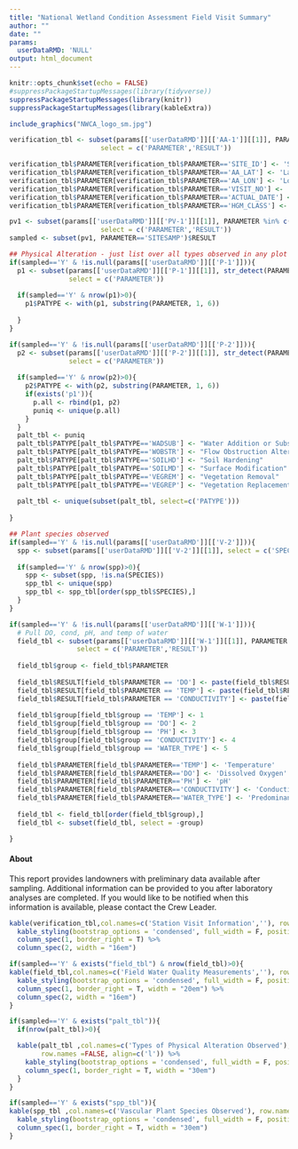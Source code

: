 ```yaml
---
title: "National Wetland Condition Assessment Field Visit Summary"
author: ""
date: ""
params:
  userDataRMD: 'NULL'
output: html_document
---
```



```r
knitr::opts_chunk$set(echo = FALSE)
#suppressPackageStartupMessages(library(tidyverse))
suppressPackageStartupMessages(library(knitr))
suppressPackageStartupMessages(library(kableExtra))


```



```r

include_graphics("NWCA_logo_sm.jpg")

verification_tbl <- subset(params[['userDataRMD']][['AA-1']][[1]], PARAMETER %in% c('SITE_ID','VISIT_NO', "ACTUAL_DATE","AA_LAT", "AA_LON", "HGM_CLASS"),
                       select = c('PARAMETER','RESULT'))

verification_tbl$PARAMETER[verification_tbl$PARAMETER=='SITE_ID'] <- 'Site ID'
verification_tbl$PARAMETER[verification_tbl$PARAMETER=='AA_LAT'] <- 'Latitude'
verification_tbl$PARAMETER[verification_tbl$PARAMETER=='AA_LON'] <- 'Longitude'
verification_tbl$PARAMETER[verification_tbl$PARAMETER=='VISIT_NO'] <- 'Visit Number'
verification_tbl$PARAMETER[verification_tbl$PARAMETER=='ACTUAL_DATE'] <- 'Sample Date'
verification_tbl$PARAMETER[verification_tbl$PARAMETER=='HGM_CLASS'] <- 'HGM Class'

pv1 <- subset(params[['userDataRMD']][['PV-1']][[1]], PARAMETER %in% c('SITESAMP'),
                       select = c('PARAMETER','RESULT'))
sampled <- subset(pv1, PARAMETER=='SITESAMP')$RESULT

```


```r
## Physical Alteration - just list over all types observed in any plot
if(sampled=='Y' & !is.null(params[['userDataRMD']][['P-1']])){
  p1 <- subset(params[['userDataRMD']][['P-1']][[1]], str_detect(PARAMETER, 'WADSUB|WOBSTR|VEGREM|VEGREP|SOILHD|SOILMD') & str_detect(PARAMETER, 'NONE_PRESENT')==FALSE & !is.null(RESULT) & RESULT!='',
               select = c('PARAMETER')) 
  
  if(sampled=='Y' & nrow(p1)>0){
    p1$PATYPE <- with(p1, substring(PARAMETER, 1, 6)) 
    
  }
}

if(sampled=='Y' & !is.null(params[['userDataRMD']][['P-2']])){
  p2 <- subset(params[['userDataRMD']][['P-2']][[1]], str_detect(PARAMETER, 'WADSUB|WOBSTR|VEGREM|VEGREP|SOILHD|SOILMD') & str_detect(PARAMETER, 'NONE_PRESENT')==FALSE & !is.null(RESULT) & RESULT!='',
               select = c('PARAMETER')) 
  
  if(sampled=='Y' & nrow(p2)>0){
    p2$PATYPE <- with(p2, substring(PARAMETER, 1, 6))
    if(exists('p1')){
      p.all <- rbind(p1, p2)
      puniq <- unique(p.all)
    }
  }
  palt_tbl <- puniq
  palt_tbl$PATYPE[palt_tbl$PATYPE=='WADSUB'] <- "Water Addition or Substraction Alterations"
  palt_tbl$PATYPE[palt_tbl$PATYPE=='WOBSTR'] <- "Flow Obstruction Alterations"
  palt_tbl$PATYPE[palt_tbl$PATYPE=='SOILHD'] <- "Soil Hardening"
  palt_tbl$PATYPE[palt_tbl$PATYPE=='SOILMD'] <- "Surface Modification"
  palt_tbl$PATYPE[palt_tbl$PATYPE=='VEGREM'] <- "Vegetation Removal"
  palt_tbl$PATYPE[palt_tbl$PATYPE=='VEGREP'] <- "Vegetation Replacement"
  
  palt_tbl <- unique(subset(palt_tbl, select=c('PATYPE')))
  
}


```
```r
## Plant species observed
if(sampled=='Y' & !is.null(params[['userDataRMD']][['V-2']])){
  spp <- subset(params[['userDataRMD']][['V-2']][[1]], select = c('SPECIES'))
  
  if(sampled=='Y' & nrow(spp)>0){
    spp <- subset(spp, !is.na(SPECIES))
    spp_tbl <- unique(spp)
    spp_tbl <- spp_tbl[order(spp_tbl$SPECIES),]
  }
}
```



```r
if(sampled=='Y' & !is.null(params[['userDataRMD']][['W-1']])){
  # Pull DO, cond, pH, and temp of water
  field_tbl <- subset(params[['userDataRMD']][['W-1']][[1]], PARAMETER %in% c('WATER_TYPE','DO','CONDUCTIVITY','PH','TEMP'),
                 select = c('PARAMETER','RESULT'))
  
  field_tbl$group <- field_tbl$PARAMETER
  
  field_tbl$RESULT[field_tbl$PARAMETER == 'DO'] <- paste(field_tbl$RESULT[field_tbl$PARAMETER == 'DO'], 'mg/L', sep = ' ')
  field_tbl$RESULT[field_tbl$PARAMETER == 'TEMP'] <- paste(field_tbl$RESULT[field_tbl$PARAMETER == 'TEMP'], 'C', sep = ' ')
  field_tbl$RESULT[field_tbl$PARAMETER == 'CONDUCTIVITY'] <- paste(field_tbl$RESULT[field_tbl$PARAMETER == 'CONDUCTIVITY'], 'uS/cm', sep = ' ')
  
  field_tbl$group[field_tbl$group == 'TEMP'] <- 1
  field_tbl$group[field_tbl$group == 'DO'] <- 2
  field_tbl$group[field_tbl$group == 'PH'] <- 3
  field_tbl$group[field_tbl$group == 'CONDUCTIVITY'] <- 4
  field_tbl$group[field_tbl$group == 'WATER_TYPE'] <- 5
  
  field_tbl$PARAMETER[field_tbl$PARAMETER=='TEMP'] <- 'Temperature'
  field_tbl$PARAMETER[field_tbl$PARAMETER=='DO'] <- 'Dissolved Oxygen'
  field_tbl$PARAMETER[field_tbl$PARAMETER=='PH'] <- 'pH'
  field_tbl$PARAMETER[field_tbl$PARAMETER=='CONDUCTIVITY'] <- 'Conductivity'
  field_tbl$PARAMETER[field_tbl$PARAMETER=='WATER_TYPE'] <- 'Predominant Water Feature'
  
  field_tbl <- field_tbl[order(field_tbl$group),]
  field_tbl <- subset(field_tbl, select = -group)

}
```

#### About
This report provides landowners with preliminary data available after sampling. Additional information can be provided to you after laboratory analyses are completed. If you would like to be notified when this information is available, please contact the Crew Leader.


```r
kable(verification_tbl,col.names=c('Station Visit Information',''), row.names=FALSE, align=c('l','r')) %>%
  kable_styling(bootstrap_options = 'condensed', full_width = F, position = "float_left") %>%
  column_spec(1, border_right = T) %>%
  column_spec(2, width = "16em")
```

```r
if(sampled=='Y' & exists("field_tbl") & nrow(field_tbl)>0){
kable(field_tbl,col.names=c('Field Water Quality Measurements',''), row.names=FALSE, align=c('l','r')) %>%
  kable_styling(bootstrap_options = 'condensed', full_width = F, position = "float_left") %>%
  column_spec(1, border_right = T, width = "20em") %>%
  column_spec(2, width = "16em")
}
```

```r
if(sampled=='Y' & exists("palt_tbl")){
  if(nrow(palt_tbl)>0){

  kable(palt_tbl ,col.names=c('Types of Physical Alteration Observed'), 
        row.names =FALSE, align=c('l')) %>%
    kable_styling(bootstrap_options = 'condensed', full_width = F, position = "float_left") %>%
    column_spec(1, border_right = T, width = "30em") 
  }
}
```
```r
if(sampled=='Y' & exists("spp_tbl")){
kable(spp_tbl ,col.names=c('Vascular Plant Species Observed'), row.names =FALSE, align=c('l')) %>%
  kable_styling(bootstrap_options = 'condensed', full_width = F, position = "float_left") %>%
  column_spec(1, border_right = T, width = "30em")
}
```





